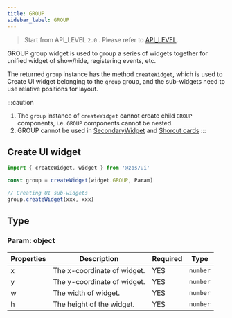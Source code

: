 ```yaml
---
title: GROUP
sidebar_label: GROUP
---
```


> Start from API_LEVEL `2.0` . Please refer to [API_LEVEL](../../../../../guides/framework/device/compatibility.md).

GROUP group widget is used to group a series of widgets together for unified widget of show/hide, registering events, etc.

The returned `group` instance has the method `createWidget`, which is used to Create UI widget belonging to the `group` group, and the sub-widgets need to use relative positions for layout.

:::caution
1. The `group` instance of `createWidget` cannot create child `GROUP` components, i.e. `GROUP` components cannot be nested.
2. GROUP cannot be used in [SecondaryWidget](../../../newAPI/global/SecondaryWidget.mdx) and [Shorcut cards](../../../newAPI/global/AppWidget.mdx)
:::

## Create UI widget

```js
import { createWidget, widget } from '@zos/ui'

const group = createWidget(widget.GROUP, Param)

// Creating UI sub-widgets
group.createWidget(xxx, xxx)
```

## Type

### Param: object

| Properties |            Description           | Required | Type |
| --------- | --------------------------------- | -------- | -------- |
|     x     | The x-coordinate of widget.    | YES | `number` |
|     y     | The y-coordinate of widget.    | YES | `number` |
|     w     | The width of widget.           | YES | `number` |
|     h     | The height of the widget.      | YES | `number` |
